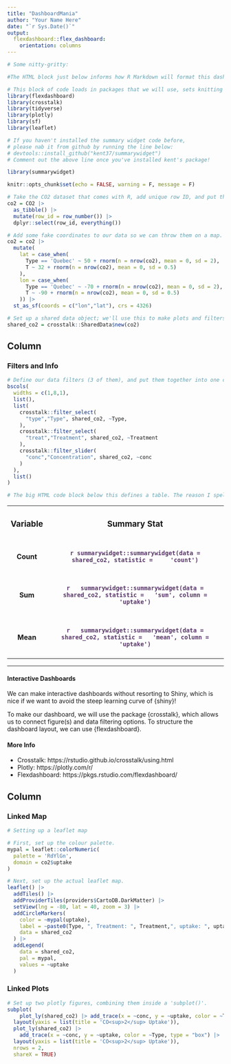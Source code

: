 ```yaml
---
title: "DashboardMania"
author: "Your Name Here"
date: "`r Sys.Date()`"
output: 
  flexdashboard::flex_dashboard:
    orientation: columns
---
```


```r
# Some nitty-gritty:

#The HTML block just below informs how R Markdown will format this dashboard. Specifically, the code below (technically it is CSS, or cascading style sheets) tells Markdown that for any and all things in the HTML file that are tagged with the categories of "container-fluid" and "crosstalk-bscols" should have left and right margins of 0 px (i.e., NO left and right margins)
```

<style>
.container-fluid .crosstalk-bscols {    /*push content away from far right and left edges*/
  margin-right: 0px;
  margin-left: 0px;
}
</style>

```r
# This block of code loads in packages that we will use, sets knitting options (echo = FALSE, warning = F, etc.), brings in the CO2 dataset and modifies it a bit, and then creates a crosstalk object (specifically, a SharedData R6 object)
library(flexdashboard)
library(crosstalk)
library(tidyverse)
library(plotly)
library(sf)
library(leaflet)

# If you haven't installed the summary widget code before,
# please nab it from github by running the line below:
# devtools::install_github("kent37/summarywidget")
# Comment out the above line once you've installed kent's package!

library(summarywidget)

knitr::opts_chunk$set(echo = FALSE, warning = F, message = F)

# Take the CO2 dataset that comes with R, add unique row ID, and put that as the first column.
co2 = CO2 |> 
  as_tibble() |> 
  mutate(row_id = row_number()) |> 
  dplyr::select(row_id, everything())

# Add some fake coordinates to our data so we can throw them on a map.
co2 = co2 |> 
  mutate(
    lat = case_when(
      Type == 'Quebec' ~ 50 + rnorm(n = nrow(co2), mean = 0, sd = 2),
      T ~ 32 + rnorm(n = nrow(co2), mean = 0, sd = 0.5)
    ),
    lon = case_when(
      Type == 'Quebec' ~ -70 + rnorm(n = nrow(co2), mean = 0, sd = 2),
      T ~ -90 + rnorm(n = nrow(co2), mean = 0, sd = 0.5)
    )) |> 
  st_as_sf(coords = c("lon","lat"), crs = 4326)

# Set up a shared data object; we'll use this to make plots and filters that are connected.
shared_co2 = crosstalk::SharedData$new(co2)
```

Column {data-width=300}
--------------------------------------------------

### Filters and Info
```r
# Define our data filters (3 of them), and put them together into one column using the bscols() function. Note that we actually put the filters into one list(), and add an empty list() before and after our filter list... what a mess! This nonsense is necessary to make sure there is enough blank space on the left and right of our filters.
bscols(
  widths = c(1,8,1),
  list(),
  list(
    crosstalk::filter_select(
      "type","Type", shared_co2, ~Type,
    ),
    crosstalk::filter_select(
      "treat","Treatment", shared_co2, ~Treatment
    ),
    crosstalk::filter_slider(
      "conc","Concentration", shared_co2, ~conc
    )
  ),
  list()
)
```

```r
# The big HTML code block below this defines a table. The reason I spell this table out by hand (terrible!) is so that we can use Kent's summarywidget package to feed in single values that are connected to our filters / plots. It's unwieldy to set up, but I think it looks nice in the dashboard. What do you think?
```

<table width = "100%">
  <tr>
    <th><h3>Variable</h3></th>
    <th><h3>Summary Stat</h3></th>
  </tr>
  <tr>
    <td><center><h4>Count</h4></center></td>
    <td>
      <center><h4><font color="#593869"><b>`r summarywidget::summarywidget(data = shared_co2, statistic =     'count')`</b></font></h4></center>
    </td>
  </tr>
  <tr>
    <td><center><h4>Sum</h4></center></td>
    <td>
      <center><h4><font color="#593869"><b>`r   summarywidget::summarywidget(data = shared_co2, statistic =   'sum', column = 'uptake')`</b></font></h4></center>
    </td>
  </tr>
  <tr>
    <td><center><h4>Mean</h4></center></td>
    <td>
    <center><h4><font color="#593869"><b>`r   summarywidget::summarywidget(data = shared_co2, statistic =   'mean', column = 'uptake')`</b></font></h4></center>
    </td>
  </tr>
</table>

<hr>

#### Interactive Dashboards

We can make interactive dashboards without resorting to Shiny, which is nice if we want to avoid the steep learning curve of {shiny}!

To make our dashboard, we will use the package {crosstalk}, which allows us to connect figure(s) and data filtering options. To structure the dashboard layout, we can use {flexdashboard}.

#### More Info

- Crosstalk: https://rstudio.github.io/crosstalk/using.html
- Plotly: https://plotly.com/r/
- Flexdashboard: https://pkgs.rstudio.com/flexdashboard/ 

Column {data-width=600}
--------------------------------------------

### Linked Map 
```r
# Setting up a leaflet map

# First, set up the colour palette.
mypal = leaflet::colorNumeric(
  palette = 'RdYlGn',
  domain = co2$uptake
)

# Next, set up the actual leaflet map.
leaflet() |> 
  addTiles() |> 
  addProviderTiles(providers$CartoDB.DarkMatter) |> 
  setView(lng = -80, lat = 40, zoom = 3) |> 
  addCircleMarkers(
    color = ~mypal(uptake),
    label = ~paste0(Type, ", Treatment: ", Treatment,", uptake: ", uptake),
    data = shared_co2
  ) |> 
  addLegend(
    data = shared_co2,
    pal = mypal,
    values = ~uptake
  )
```

### Linked Plots
```r
# Set up two plotly figures, combining them inside a 'subplot()'.
subplot(
    plot_ly(shared_co2) |> add_trace(x = ~conc, y = ~uptake, color = ~Type, type = 'scatter', mode = 'markers') |> 
  layout(yaxis = list(title = 'CO<sup>2</sup> Uptake')),
  plot_ly(shared_co2) |> 
    add_trace(x = ~conc, y = ~uptake, color = ~Type, type = "box") |> 
  layout(yaxis = list(title = 'CO<sup>2</sup> Uptake')),
  nrows = 2,
  shareX = TRUE)
```
